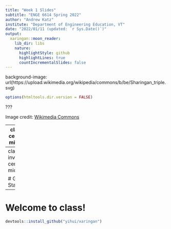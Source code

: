 ```yaml
---
title: "Week 1 Slides"
subtitle: "ENGE 6614 Spring 2022"
author: "Andrew Katz"
institute: "Department of Engineering Education, VT"
date: "2022/01/11 (updated: `r Sys.Date()`)"
output:
  xaringan::moon_reader:
    lib_dir: libs
    nature:
      highlightStyle: github
      highlightLines: true
      countIncrementalSlides: false
---
```


background-image: url(https://upload.wikimedia.org/wikipedia/commons/b/be/Sharingan_triple.svg)

```r
options(htmltools.dir.version = FALSE)
```

???

Image credit: [Wikimedia Commons](https://commons.wikimedia.org/wiki/File:Sharingan_triple.svg)

---
class: center, middle

Week 1 Materials

---
class: inverse, center, middle

# Get Started

---

# Welcome to class!

```r
devtools::install_github("yihui/xaringan")
```
